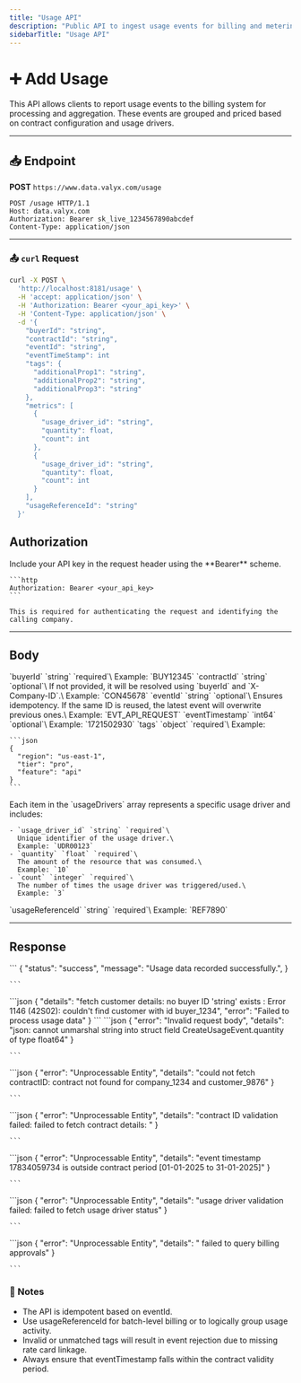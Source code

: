 ```yaml
---
title: "Usage API"
description: "Public API to ingest usage events for billing and metering."
sidebarTitle: "Usage API"
---
```


# ➕ Add Usage

This API allows clients to report usage events to the billing system for processing and aggregation. These events are grouped and priced based on contract configuration and usage drivers.

---

## 📥 Endpoint

**POST** `https://www.data.valyx.com/usage`

```
POST /usage HTTP/1.1
Host: data.valyx.com
Authorization: Bearer sk_live_1234567890abcdef
Content-Type: application/json
```

---

### 📤  `curl` Request

```bash
curl -X POST \
  'http://localhost:8181/usage' \
  -H 'accept: application/json' \
  -H 'Authorization: Bearer <your_api_key>' \
  -H 'Content-Type: application/json' \
  -d '{
    "buyerId": "string",
    "contractId": "string",
    "eventId": "string",
	"eventTimeStamp": int
    "tags": {
      "additionalProp1": "string",
      "additionalProp2": "string",
      "additionalProp3": "string"
    },
    "metrics": [
      {
        "usage_driver_id": "string",
        "quantity": float,
        "count": int
      },
      {
        "usage_driver_id": "string",
        "quantity": float,
        "count": int
      }
    ],
    "usageReferenceId": "string"
  }'
```

## Authorization

<AccordionGroup>
  <Accordion title="Authorization" description="API key is passed as a Bearer token in the header" icon="key">
    Include your API key in the request header using the **Bearer** scheme.

    ```http
    Authorization: Bearer <your_api_key>
    ```

    This is required for authenticating the request and identifying the calling company.
  </Accordion>
</AccordionGroup>

---

## Body

<AccordionGroup>
  <Accordion title="buyerId" description="Unique identifier for the buyer" icon="tag">
    `buyerId` `string` `required`\
    Example: `BUY12345`
  </Accordion>
  <Accordion title="contractId" description="Contract ID under which usage is recorded" icon="file-signature">
    `contractId` `string` `optional`\
    If not provided, it will be resolved using `buyerId` and `X-Company-ID`.\
    Example: `CON45678`
  </Accordion>
  <Accordion title="eventId" description="Globally unique event ID" icon="fingerprint">
    `eventId` `string` `optional`\
    Ensures idempotency. If the same ID is reused, the latest event will overwrite previous ones.\
    Example: `EVT_API_REQUEST`
  </Accordion>
  <Accordion title="eventTimestamp" description="Unix timestamp (millis) for when the event occurred" icon="clock">
    `eventTimestamp` `int64` `optional`\
    Example: `1721502930`
  </Accordion>
  <Accordion title="tags" description="Custom key-value tags to drive pricing logic" icon="labels">
    `tags` `object` `required`\
    Example:

    ```json
    {
      "region": "us-east-1",
      "tier": "pro",
      "feature": "api"
    }
    ```
  </Accordion>
  <Accordion title="metrics" description="Defines a list of usage drivers along with how much and how many times each was consumed" icon="ruler">
    Each item in the `usageDrivers` array represents a specific usage driver and includes:

    - `usage_driver_id` `string` `required`\
      Unique identifier of the usage driver.\
      Example: `UDR00123`
    - `quantity` `float` `required`\
      The amount of the resource that was consumed.\
      Example: `10`
    - `count` `integer` `required`\
      The number of times the usage driver was triggered/used.\
      Example: `3`
  </Accordion>
  <Accordion title="usageReferenceId" description="Used to group related usage events for aggregation" icon="link">
    `usageReferenceId` `string` `required`\
    Example: `REF7890`
  </Accordion>
</AccordionGroup>

---

## Response

<Tabs>
  <Tab title="201">
    ```
    {
      "status": "success",
      "message": "Usage data recorded successfully.",
    }
    
    ```
  </Tab>
  <Tab title="500">
    ```json
    {
      "details": "fetch customer details: no buyer ID 'string' exists : Error 1146 (42S02): couldn't find customer with id buyer_1234",
      "error": "Failed to process usage data"
    }
    ```
  </Tab>
  <Tab title="400">
    ```json
    {
      "error": "Invalid request body",
      "details": "json: cannot unmarshal string into struct field CreateUsageEvent.quantity of type float64"
    }
    
    ```
  </Tab>
  <Tab title="422">
    ```json
    {
      "error": "Unprocessable Entity",
      "details": "could not fetch contractID: contract not found  for company_1234 and customer_9876"
    }
    
    ```
  </Tab>
  <Tab title="422">
    ```json
    {
      "error": "Unprocessable Entity",
      "details": "contract ID validation failed: failed to fetch contract details: "
    }
    
    ```
  </Tab>
  <Tab title="422">
    ```json
    {
      "error": "Unprocessable Entity",
      "details": "event timestamp 17834059734 is outside contract period [01-01-2025 to 31-01-2025]"
    }
    
    ```
  </Tab>
  <Tab title="422">
    ```json
    {
      "error": "Unprocessable Entity",
      "details": "usage driver validation failed: failed to fetch usage driver status"
    }
    
    ```
  </Tab>
  <Tab title="422">
    ```json
    {
      "error": "Unprocessable Entity",
      "details": "  failed to query billing approvals"
    }
    
    ```
  </Tab>
</Tabs>

### 📘 Notes

- The API is idempotent based on eventId.
- Use usageReferenceId for batch-level billing or to logically group usage activity.
- Invalid or unmatched tags will result in event rejection due to missing rate card linkage.
- Always ensure that eventTimestamp falls within the contract validity period.